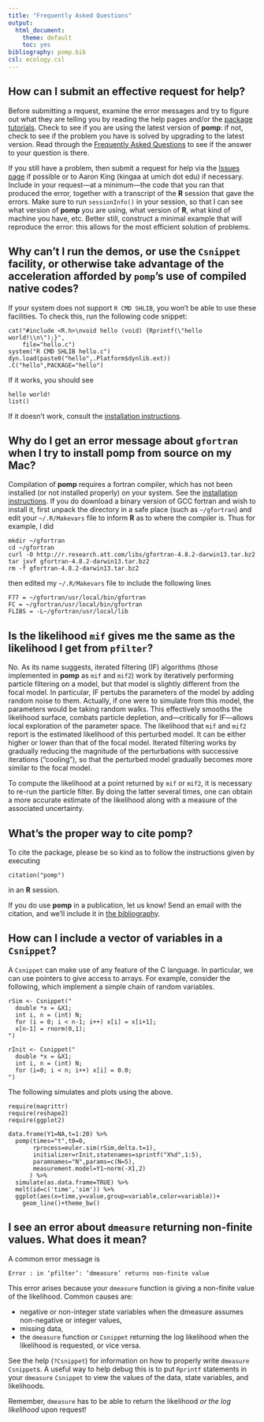 ```yaml
---
title: "Frequently Asked Questions"
output:
  html_document:
    theme: default
    toc: yes
bibliography: pomp.bib
csl: ecology.csl
---
```


## How can I submit an effective request for help?

Before submitting a request, examine the error messages and try to figure out what they are telling you by reading the help pages and/or the [package tutorials](http://kingaa.github.io/pomp/vignettes).
Check to see if you are using the latest version of **pomp**: if not, check to see if the problem you have is solved by upgrading to the latest version.
Read through the [Frequently Asked Questions](FAQ) to see if the answer to your question is there.

If you still have a problem, then submit a request for help via the [Issues page](https://github.com/kingaa/pomp/issues) if possible or to Aaron King (kingaa at umich dot edu) if necessary.
Include in your request---at a minimum---the code that you ran that produced the error, together with a transcript of the **R** session that gave the errors.
Make sure to run `sessionInfo()` in your session, so that I can see what version of **pomp** you are using, what version of **R**, what kind of machine you have, etc.
Better still, construct a minimal example that will reproduce the error: this allows for the most efficient solution of problems.

## Why can't I run the demos, or use the `Csnippet` facility, or otherwise take advantage of the acceleration afforded by `pomp`'s use of compiled native codes?

If your system does not support `R CMD SHLIB`, you won't be able to use these facilities.  To check this, run the following code snippet:
```
cat("#include <R.h>\nvoid hello (void) {Rprintf(\"hello world!\\n\");}",
    file="hello.c")
system("R CMD SHLIB hello.c")
dyn.load(paste0("hello",.Platform$dynlib.ext))
.C("hello",PACKAGE="hello")
```
If it works, you should see
```
hello world!
list()
```
If it doesn't work, consult the [installation instructions](http://kingaa.github.io/pomp/install.html).

## Why do I get an error message about `gfortran` when I try to install **pomp** from source on my Mac?

Compilation of **pomp** requires a fortran compiler, which has not been installed (or not installed properly) on your system.
See the [installation instructions](http://kingaa.github.io/pomp/install.html).
If you do download a binary version of GCC fortran and wish to install it, first unpack the directory in a safe place (such as `~/gfortran`) and edit your `~/.R/Makevars` file to inform **R** as to where the compiler is.
Thus for example, I did
```
mkdir ~/gfortran
cd ~/gfortran
curl -O http://r.research.att.com/libs/gfortran-4.8.2-darwin13.tar.bz2
tar jxvf gfortran-4.8.2-darwin13.tar.bz2
rm -f gfortran-4.8.2-darwin13.tar.bz2
```
then edited my `~/.R/Makevars` file to include the following lines
```
F77 = ~/gfortran/usr/local/bin/gfortran
FC = ~/gfortran/usr/local/bin/gfortran
FLIBS = -L~/gfortran/usr/local/lib
```

## Is the likelihood `mif` gives me the same as the likelihood I get from `pfilter`?

No.  As its name suggests, iterated filtering (IF) algorithms (those implemented in **pomp** as `mif` and `mif2`) work by iteratively performing particle filtering on a model, but that model is slightly different from the focal model.
In particular, IF pertubs the parameters of the model by adding random noise to them.
Actually, if one were to simulate from this model, the parameters would be taking random walks.
This effectively smooths the likelihood surface, combats particle depletion, and---critically for IF---allows local exploration of the parameter space.
The likelihood that `mif` and `mif2` report is the estimated likelihood of this perturbed model.
It can be either higher or lower than that of the focal model.
Iterated filtering works by gradually reducing the magnitude of the perturbations with successive iterations ("cooling"), so that the perturbed model gradually becomes more similar to the focal model.

To compute the likelihood at a point returned by `mif` or `mif2`, it is necessary to re-run the particle filter.
By doing the latter several times, one can obtain a more accurate estimate of the likelihood along with a measure of the associated uncertainty.

## What's the proper way to cite **pomp**?

To cite the package, please be so kind as to follow the instructions given by executing 
```
citation("pomp")
```
in an **R** session.

If you do use **pomp** in a publication, let us know!
Send an email with the citation, and we'll include it in [the bibliography](http://kingaa.github.io/pomp/biblio.html).

## How can I include a vector of variables in a `Csnippet`?

A `Csnippet` can make use of any feature of the C language.
In particular, we can use pointers to give access to arrays.
For example, consider the following, which implement a simple chain of random variables.

```
rSim <- Csnippet("
  double *x = &X1;
  int i, n = (int) N;
  for (i = 0; i < n-1; i++) x[i] = x[i+1];
  x[n-1] = rnorm(0,1);
")
       
rInit <- Csnippet("
  double *x = &X1;
  int i, n = (int) N;
  for (i=0; i < n; i++) x[i] = 0.0;
")
```

The following simulates and plots using the above.

```
require(magrittr)
require(reshape2)
require(ggplot2)
        
data.frame(Y1=NA,t=1:20) %>% 
  pomp(times="t",t0=0,
       rprocess=euler.sim(rSim,delta.t=1),
       initializer=rInit,statenames=sprintf("X%d",1:5),
       paramnames="N",params=c(N=5),
	   measurement.model=Y1~norm(-X1,2)
      ) %>%
  simulate(as.data.frame=TRUE) %>%
  melt(id=c('time','sim')) %>%
  ggplot(aes(x=time,y=value,group=variable,color=variable))+
    geom_line()+theme_bw()
```

## I see an error about `dmeasure` returning non-finite values.  What does it mean?

A common error message is 
```
Error : in ‘pfilter’: ‘dmeasure’ returns non-finite value
```

This error arises because your `dmeasure` function is giving a non-finite value of the likelihood.
Common causes are:

- negative or non-integer state variables when the dmeasure assumes non-negative or integer values,
- missing data,
- the `dmeasure` function or `Csnippet` returning the log likelihood when the likelihood is requested, or vice versa.

See the help (`?Csnippet`) for information on how to properly write `dmeasure` `Csnippet`s.
A useful way to help debug this is to put `Rprintf` statements in your `dmeasure` `Csnippet` to view the values of the data, state variables, and likelihoods.

Remember, `dmeasure` has to be able to return the likelihood *or the log likelihood* upon request!
